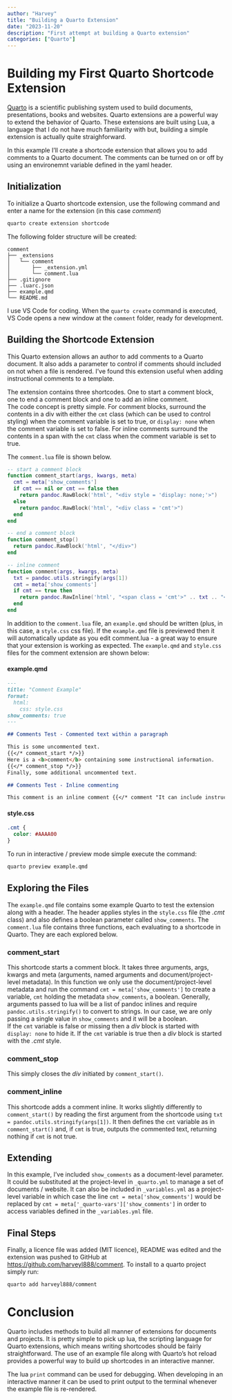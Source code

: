 ```yaml
---
author: "Harvey"
title: "Building a Quarto Extension"
date: "2023-11-20"
description: "First attempt at building a Quarto extension"
categories: ["Quarto"]
---
```


# Building my First Quarto Shortcode Extension

[Quarto](https://quarto.org/) is a scientific publishing system used to build documents, presentations, books and websites.  Quarto extensions are a powerful way to extend the behavior of Quarto.  These extensions are built using Lua, a language that I do not have much familiarity with but, building a simple extension is actually quite straighforward.

In this example I'll create a shortcode extension that allows you to add comments to a Quarto document.  The comments can be turned on or off by using an environemnt variable defined in the yaml header.

## Initialization

To initialize a Quarto shortcode extension, use the following command and enter a name for the extension (in this case *comment*)

```bash
quarto create extension shortcode
```

The following folder structure will be created:

```
comment
├── _extensions  
│   └── comment  
│       ├── _extension.yml  
│       └── comment.lua  
├── .gitignore  
├── .luarc.json  
├── example.qmd
└── README.md  
```

I use VS Code for coding.  When the `quarto create` command is executed, VS Code opens a new window at the `comment` folder, ready for development.

## Building the Shortcode Extension

This Quarto extension allows an author to add comments to a Quarto document.  It also adds a parameter to control if comments should included on not when a file is rendered.  I've found this extension useful when adding instructional comments to a template.

The extension contains three shortcodes.  One to start a comment block, one to end a comment block and one to add an inline comment.  
The code concept is pretty simple.  For comment blocks, surround the contents in a div with either the `cmt` class (which can be used to control styling) when the comment variable is set to true, or `display: none` when the comment variable is set to false.  For inline comments surround the contents in a span with the `cmt` class when the comment variable is set to true.

The `comment.lua` file is shown below.

```lua
-- start a comment block
function comment_start(args, kwargs, meta)
  cmt = meta['show_comments']
  if cmt == nil or cmt == false then
    return pandoc.RawBlock('html', "<div style = 'display: none;'>")
  else
    return pandoc.RawBlock('html', "<div class = 'cmt'>")
  end
end

-- end a comment block
function comment_stop()
  return pandoc.RawBlock('html', "</div>")
end

-- inline comment
function comment(args, kwargs, meta)
  txt = pandoc.utils.stringify(args[1])
  cmt = meta['show_comments']
  if cmt == true then
    return pandoc.RawInline('html', "<span class = 'cmt'>" .. txt .. "</span>")
  end 
end
```

In addition to the `comment.lua` file, an `example.qmd` should be written (plus, in this case, a `style.css` css file).  If the `example.qmd` file is previewed then it will automatically update as you edit comment.lua - a great way to ensure that your extension is working as expected.  The `example.qmd` and `style.css` files for the comment extension are shown below:

#### example.qmd
```md
---
title: "Comment Example"
format:
  html:
    css: style.css
show_comments: true
---

## Comments Test - Commented text within a paragraph

This is some uncommented text.
{{</* comment_start */>}}
Here is a <b>comment</b> containing some instructional information.
{{</* comment_stop */>}}
Finally, some additional uncommented text.

## Comments Test - Inline commenting

This comment is an inline comment {{</* comment "It can include instruction within the text" */>}} followed by addititional text.
```

#### style.css
```css
.cmt {
  color: #AAAA00
}
```

To run in interactive / preview mode simple execute the command:

```bash
quarto preview example.qmd
```

## Exploring the Files

The `example.qmd` file contains some example Quarto to test the extension along with a header.  The header applies styles in the `style.css` file (the *.cmt* class) and also defines a boolean parameter called `show_comments`.  The `comment.lua` file contains three functions, each evaluating to a shortcode in Quarto.  They are each explored below.

### comment_start
This shortcode starts a comment block.  It takes three arguments, args, kwargs and meta (arguments, named arguments and document/project-level metadata).  In this function we only use the document/project-level metadata and run the command `cmt = meta['show_comments']` to create a variable, `cmt` holding the metadata `show_comments`, a boolean.  Generally, arguments passed to lua will be a list of pandoc inlines and require `pandoc.utils.stringify()` to convert to strings.  In our case, we are only passing a single value in `show_comments` and it will be a boolean.  
If the `cmt` variable is false or missing then a *div* block is started with `display: none` to hide it.  If the `cmt` variable is true then a *div* block is started with the *.cmt* style. 

### comment_stop
This simply closes the *div* initiated by `comment_start()`.

### comment_inline
This shortcode adds a comment inline.  It works slightly differently to `comment_start()` by reading the first argument from the shortcode using `txt = pandoc.utils.stringify(args[1])`.  It then defines the `cmt` variable as in `comment_start()` and, if `cmt` is true, outputs the commented text, returning nothing if `cmt` is not true.

## Extending

In this example, I've included `show_comments` as a document-level parameter.  It could be substituted at the project-level in `_quarto.yml` to manage a set of documents / website.  It can also be included in `_variables.yml` as a project-level variable in which case the line `cmt = meta['show_comments']` would be replaced by `cmt = meta['_quarto-vars']['show_comments']` in order to access variables defined in the `_variables.yml` file.

## Final Steps

Finally, a licence file was added (MIT licence), README was edited and the extension was pushed to GitHub at [https://github.com/harveyl888/comment](https://github.com/harveyl888/comment).  To install to a quarto project simply run: 

```bash
quarto add harveyl888/comment
```

# Conclusion

Quarto includes methods to build all manner of extensions for documents and projects.  It is pretty simple to pick up lua, the scripting language for Quarto extensions, which means writing shortcodes should be fairly straightforward.  The use of an example file along with Quarto's hot reload provides a powerful way to build up shortcodes in an interactive manner.

::: {.callout-tip}
The lua `print` command can be used for debugging.  When developing in an interactive manner it can be used to print output to the terminal whenever the example file is re-rendered.
:::


